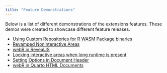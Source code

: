 ```yaml
---
title: "Feature Demonstrations"
---
```


Below is a list of different demonstrations of the extensions features. These demos were created to showcase different feature releases.

- [Using Custom Repositories for R WASM Package binaries](qwebr-custom-repository.qmd)
- [Revamped Noninteractive Areas](qwebr-non-interactive-areas.qmd)
- [webR in RevealJS](https://quarto-webr.thecoatlessprofessor.com/examples/revealjs)
- [Locking interactive areas when long runtime is present](qwebr-long-running-execution-interactive-locking.qmd)
- [Setting Options in Document Header](qwebr-setting-options-in-document-yaml.qmd)
- [webR in Quarto HTML Documents](https://quarto-webr.thecoatlessprofessor.com/examples/readme/)
